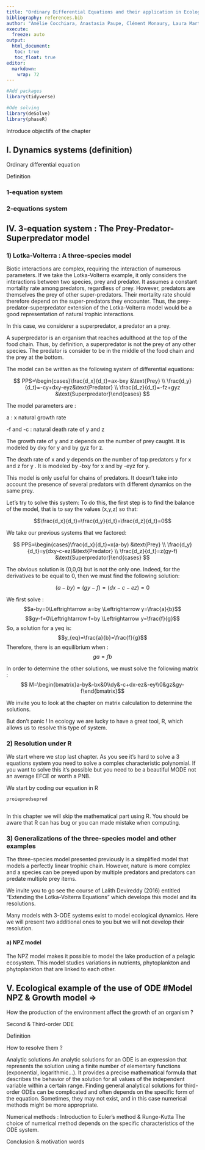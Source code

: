 ```yaml
---
title: "Ordinary Differential Equations and their application in Ecology"
bibliography: references.bib
author: "Amélie Cocchiara, Anastasia Paupe, Clément Monaury, Laura Martinez Anton, Theo Laguillez"
execute: 
  freeze: auto
output: 
  html_document:
   toc: true
   toc_float: true
editor: 
  markdown: 
    wrap: 72
---
```


```r
#Add packages 
library(tidyverse)

#Ode solving
library(deSolve)
library(phaseR)
```

Introduce objectifs of the chapter

## I. Dynamics systems (definition)

Ordinary differential equation

<!-- -->

Definition

### 1-equation system

<!-- -->

### 2-equations system

## IV. 3-equation system : The Prey-Predator-Superpredator model

<!-- -->

### 1)  Lotka-Volterra : A three-species model

Biotic interactions are complex, requiring the interaction of numerous
parameters. If we take the Lotka-Volterra example, it only considers the
interactions between two species, prey and predator. It assumes a
constant mortality rate among predators, regardless of prey. However,
predators are themselves the prey of other super-predators. Their
mortality rate should therefore depend on the super-predators they
encounter. Thus, the prey-predator-superpredator extension of the
Lotka-Volterra model would be a good representation of natural trophic
interactions.

In this case, we considerer a superpredator, a predator an a prey.

A superpredator is an organism that reaches adulthood at the top of the
food chain. Thus, by definition, a superpredator is not the prey of any
other species. The predator is consider to be in the middle of the food
chain and the prey at the bottom.

The model can be written as the following system of differential
equations:

$$ PPS=\begin{cases}\frac{d_x}{d_t}=ax-bxy &\text{Prey} \\ \frac{d_y}{d_t}=-cy+dxy-eyz&\text{Predator} \\ \frac{d_z}{d_t}=-fz+gyz &\text{Superpredator}\end{cases} $$

The model parameters are :

a : x natural growth rate

-f and -c : natural death rate of y and z

The growth rate of y and z depends on the number of prey caught. It is
modeled by dxy for y and by gyz for z.

The death rate of x and y depends on the number of top predators y for x
and z for y . It is modeled by -bxy for x and by -eyz for y.

This model is only useful for chains of predators. It doesn't take into
account the presence of several predators with different dynamics on the
same prey.

Let's try to solve this system: To do this, the first step is to find
the balance of the model, that is to say the values (x,y,z) so that:

$$\frac{d_x}{d_t}=\frac{d_y}{d_t}=\frac{d_z}{d_t}=0$$

We take our previous systems that we factored:

$$ PPS=\begin{cases}\frac{d_x}{d_t}=x(a-by) &\text{Prey} \\ \frac{d_y}{d_t}=y(dxy-c-ez)&\text{Predator} \\ \frac{d_z}{d_t}=z(gy-f) &\text{Superpredator}\end{cases} $$

The obvious solution is (0,0,0) but is not the only one. Indeed, for the
derivatives to be equal to 0, then we must find the following solution:

$$(a-by)=(gy-f)=(dx-c-ez)=0$$

We first solve :
$$a-by=0\Leftrightarrow a=by \Leftrightarrow y=\frac{a}{b}$$
$$gy-f=0\Leftrightarrow f=by \Leftrightarrow y=\frac{f}{g}$$ So, a
solution for a yeq is: $$y_{eq}=\frac{a}{b}=\frac{f}{g}$$ Therefore,
there is an equilibrium when : $$ga=fb$$

In order to determine the other solutions, we must solve the following
matrix :
$$ M=\begin{bmatrix}a-by&-bx&0\\dy&-c+dx-ez&-ey\\0&gz&gy-f\end{bmatrix}$$

We invite you to look at the chapter on matrix calculation to determine
the solutions.

But don't panic ! In ecology we are lucky to have a great tool, R, which
allows us to resolve this type of system.

### 2)  Resolution under R

We start where we stop last chapter. As you see it's hard to solve a 3
equations system you need to solve a complex characteristic polynomial.
If you want to solve this it's possible but you need to be a beautiful
MODE not an average EFCE or worth a PNB.


We start by coding our equation in R
```r
proiepredsupred



```







In this chapter we will skip the mathematical part using R. You should
be aware that R can has bug or you can made mistake when computing.




### 3)  Generalizations of the three-species model and other examples

The three-species model presented previously is a simplified model that
models a perfectly linear trophic chain. However, nature is more complex
and a species can be preyed upon by multiple predators and predators can
predate multiple prey items.

We invite you to go see the course of Lalith Devireddy (2016) entitled
"Extending the Lotka-Volterra Equations" which develops this model and
its resolutions.

Many models with 3-ODE systems exist to model ecological dynamics. Here
we will present two additional ones to you but we will not develop their
resolution.

#### a)  NPZ model

The NPZ model makes it possible to model the lake production of a
pelagic ecosystem. This model studies variations in nutrients,
phytoplankton and phytoplankton that are linked to each other.

## V. Ecological example of the use of ODE #Model NPZ & Growth model =\>
How the production of the environment affect the growth of an organism ?

Second & Third-order ODE

<!-- -->

Definition

How to resolve them ?

<!-- -->

Analytic solutions An analytic solutions for an ODE is an expression
that represents the solution using a finite number of elementary
functions (exponential, logarithmic...). It provides a precise
mathematical formula that describes the behavior of the solution for all
values of the independent variable within a certain range. Finding
general analytical solutions for third-order ODEs can be complicated and
often depends on the specific form of the equation. Sometimes, they may
not exist, and in this case numerical methods might be more appropriate.

Numerical methods : Introduction to Euler's method & Runge-Kutta The
choice of numerical method depends on the specific characteristics of
the ODE system.

Conclusion & motivation words
